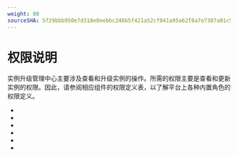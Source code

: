 ```yaml
---
weight: 80
sourceSHA: 5f29bbb950e7d318e0eebbc246b5f421a52cf041a95a62f8a7e7307a01c9dbb1
---
```


# 权限说明

实例升级管理中心主要涉及查看和升级实例的操作。所需的权限主要是查看和更新实例的权限。因此，请参阅相应组件的权限定义表，以了解平台上各种内置角色的权限定义。

- <ExternalSiteLink name="mysql-pxc" href="permissions" children="MySQL-PXC权限" />
- <ExternalSiteLink name="mysql-mgr" href="permissions" children="MySQL-MGR权限" />
- <ExternalSiteLink name="redis" href="permissions" children="Redis权限" />
- <ExternalSiteLink name="kafka" href="permissions" children="Kafka权限" />
- <ExternalSiteLink name="rabbitmq" href="permissions" children="RabbitMQ权限" />
- <ExternalSiteLink name="postgresql" href="permissions" children="PostgreSQL权限" />
